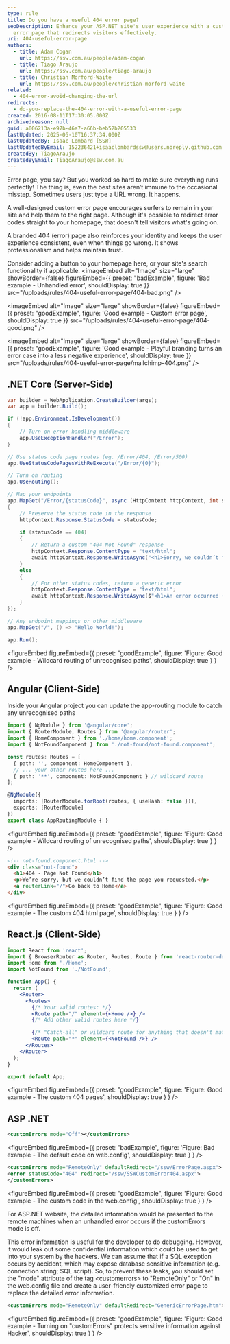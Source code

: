 ```yaml
---
type: rule
title: Do you have a useful 404 error page?
seoDescription: Enhance your ASP.NET site's user experience with a custom 404
  error page that redirects visitors effectively.
uri: 404-useful-error-page
authors:
  - title: Adam Cogan
    url: https://ssw.com.au/people/adam-cogan
  - title: Tiago Araujo
    url: https://ssw.com.au/people/tiago-araujo
  - title: Christian Morford-Waite
    url: https://ssw.com.au/people/christian-morford-waite
related:
  - 404-error-avoid-changing-the-url
redirects:
  - do-you-replace-the-404-error-with-a-useful-error-page
created: 2016-08-11T17:30:05.000Z
archivedreason: null
guid: a006213a-e97b-46a7-a66b-beb52b205533
lastUpdated: 2025-06-10T16:37:34.000Z
lastUpdatedBy: Isaac Lombard [SSW]
lastUpdatedByEmail: 152236421+isaaclombardssw@users.noreply.github.com
createdBy: TiagoAraujo
createdByEmail: TiagoAraujo@ssw.com.au
---
```

Error page, you say? But you worked so hard to make sure everything runs perfectly! The thing is, even the best sites aren’t immune to the occasional misstep. Sometimes users just type a URL wrong. It happens.

A well-designed custom error page encourages surfers to remain in your site and help them to the right page. Although it's possible to redirect error codes straight to your homepage, that doesn't tell visitors what's going on.

A branded 404 (error) page also reinforces your identity and keeps the user experience consistent, even when things go wrong. It shows professionalism and helps maintain trust.

Consider adding a button to your homepage here, or your site's search functionality if applicable.
<imageEmbed
  alt="Image"
  size="large"
  showBorder={false}
  figureEmbed={{
    preset: "badExample",
    figure: 'Bad example - Unhandled error',
    shouldDisplay: true
  }}
  src="/uploads/rules/404-useful-error-page/404-bad.png"
/>

<imageEmbed
  alt="Image"
  size="large"
  showBorder={false}
  figureEmbed={{
    preset: "goodExample",
    figure: 'Good example - Custom error page',
    shouldDisplay: true
  }}
  src="/uploads/rules/404-useful-error-page/404-good.png"
/>

<imageEmbed
  alt="Image"
  size="large"
  showBorder={false}
  figureEmbed={{
    preset: "goodExample",
    figure: 'Good example - Playful branding turns an error case into a less negative experience',
    shouldDisplay: true
  }}
  src="/uploads/rules/404-useful-error-page/mailchimp-404.png"
/>

## .NET Core (Server-Side)

```csharp
var builder = WebApplication.CreateBuilder(args);
var app = builder.Build();

if (!app.Environment.IsDevelopment())
{
    // Turn on error handling middleware
    app.UseExceptionHandler("/Error");
}

// Use status code page routes (eg. /Error/404, /Error/500)
app.UseStatusCodePagesWithReExecute("/Error/{0}");

// Turn on routing
app.UseRouting();

// Map your endpoints
app.MapGet("/Error/{statusCode}", async (HttpContext httpContext, int statusCode) =>
{
    // Preserve the status code in the response
    httpContext.Response.StatusCode = statusCode;

    if (statusCode == 404)
    {
        // Return a custom "404 Not Found" response
        httpContext.Response.ContentType = "text/html";
        await httpContext.Response.WriteAsync("<h1>Sorry, we couldn’t find that page.</h1>");
    }
    else
    {
        // For other status codes, return a generic error
        httpContext.Response.ContentType = "text/html";
        await httpContext.Response.WriteAsync($"<h1>An error occurred (status code: {statusCode}).</h1>");
    }
});

// Any endpoint mappings or other middleware
app.MapGet("/", () => "Hello World!");

app.Run();
```

<figureEmbed figureEmbed={{
  preset: "goodExample",
  figure: 'Figure: Good example - Wildcard routing of unrecognised paths',
  shouldDisplay: true
} } />


## Angular (Client-Side)

Inside your Angular project you can update the app-routing module to catch any unrecognised paths

```typescript
import { NgModule } from '@angular/core';
import { RouterModule, Routes } from '@angular/router';
import { HomeComponent } from './home/home.component';
import { NotFoundComponent } from './not-found/not-found.component';

const routes: Routes = [
  { path: '', component: HomeComponent },
  // ... your other routes here ...
  { path: '**', component: NotFoundComponent } // wildcard route
];

@NgModule({
  imports: [RouterModule.forRoot(routes, { useHash: false })],
  exports: [RouterModule]
})
export class AppRoutingModule { }
```

<figureEmbed figureEmbed={{
  preset: "goodExample",
  figure: 'Figure: Good example - Wildcard routing of unrecognised paths',
  shouldDisplay: true
} } />


```html
<!-- not-found.component.html -->
<div class="not-found">
  <h1>404 - Page Not Found</h1>
  <p>We’re sorry, but we couldn’t find the page you requested.</p>
  <a routerLink="/">Go back to Home</a>
</div>
```

<figureEmbed figureEmbed={{
  preset: "goodExample",
  figure: 'Figure: Good example - The custom 404 html page',
  shouldDisplay: true
} } />


## React.js (Client-Side)

```jsx
import React from 'react';
import { BrowserRouter as Router, Routes, Route } from 'react-router-dom';
import Home from './Home';
import NotFound from './NotFound';

function App() {
  return (
    <Router>
      <Routes>
        {/* Your valid routes: */}
        <Route path="/" element={<Home />} />
        {/* Add other valid routes here */}

        {/* "Catch-all" or wildcard route for anything that doesn't match */}
        <Route path="*" element={<NotFound />} />
      </Routes>
    </Router>
  );
}

export default App;
```

<figureEmbed figureEmbed={{
  preset: "goodExample",
  figure: 'Figure: Good example - The custom 404 pages',
  shouldDisplay: true
} } />


## ASP .NET

```xml
<customErrors mode="Off"></customErrors>
```

<figureEmbed figureEmbed={{
  preset: "badExample",
  figure: 'Figure: Bad example - The default code on web.config',
  shouldDisplay: true
} } />


```xml
<customErrors mode="RemoteOnly" defaultRedirect="/ssw/ErrorPage.aspx">
<error statusCode="404" redirect="/ssw/SSWCustomError404.aspx">
</customErrors>
```

<figureEmbed figureEmbed={{
  preset: "goodExample",
  figure: 'Figure: Good example - The custom code in the web.config',
  shouldDisplay: true
} } />


For ASP.NET website, the detailed information would be presented to the remote machines when an unhandled error occurs if the customErrors mode is off.

This error information is useful for the developer to do debugging. However, it would leak out some confidential information which could be used to get into your system by the hackers. We can assume that if a SQL exception occurs by accident, which may expose database sensitive information (e.g. connection string; SQL script). So, to prevent these leaks, you should set the "mode" attribute of the tag &lt;customerrors&gt; to "RemoteOnly" or "On" in the web.config file and create a user-friendly customized error page to replace the detailed error information.

```xml
<customErrors mode="RemoteOnly" defaultRedirect="GenericErrorPage.htm"></customErrors>
```

<figureEmbed figureEmbed={{
  preset: "goodExample",
  figure: 'Figure: Good example - Turning on "customErrors" protects sensitive information against Hacker',
  shouldDisplay: true
} } />
